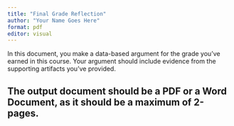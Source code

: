 ```yaml
---
title: "Final Grade Reflection"
author: "Your Name Goes Here"
format: pdf
editor: visual
---
```


In this document, you make a data-based argument for the grade you've earned in this course. Your argument should include evidence from the supporting artifacts you've provided.

## The output document should be a PDF or a Word Document, as it should be a **maximum** of 2-pages.
